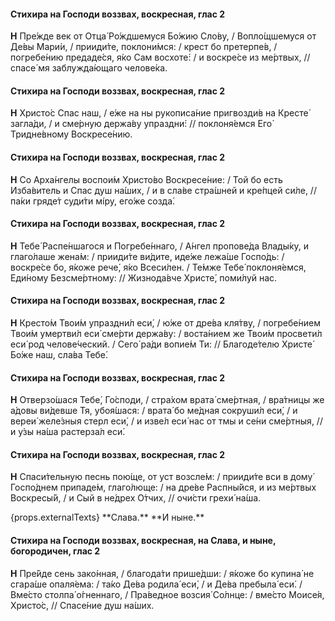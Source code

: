 #### Стихира на Господи воззвах, воскресная, глас 2

**Н** Пре́жде век от Отца́ Ро́ждшемуся Бо́жию Сло́ву, / Вопло́щшемуся от Де́вы Мари́и, / прииди́те, поклони́мся: / крест бо претерпе́в, / погребе́нию предаде́ся, я́ко Сам восхоте́: / и воскре́се из ме́ртвых, // спасе́ мя заблужда́ющаго челове́ка.

#### Стихира на Господи воззвах, воскресная, глас 2

**Н** Христо́с Спас наш, / е́же на ны рукописа́ние пригвозди́в на Кресте́ загла́ди, / и сме́рную держа́ву упраздни́: // поклоня́емся Его́ Тридне́вному Воскресе́нию.

#### Стихира на Господи воззвах, воскресная, глас 2

**Н** Со Арха́нгелы воспои́м Христо́во Воскресе́ние: / Той бо есть Изба́витель и Спас душ на́ших, / и в сла́ве стра́шней и кре́пцей си́ле, // па́ки гряде́т суди́ти мíру, его́же созда́.

#### Стихира на Господи воззвах, воскресная, глас 2

**Н** Тебе́ Распе́ншагося и Погребе́ннаго, / А́нгел пропове́да Влады́ку, и глаго́лаше жена́м: / прииди́те ви́дите, иде́же лежа́ше Госпо́дь: / воскре́се бо, я́коже рече́, я́ко Всеси́лен. / Те́мже Тебе́ поклоня́емся, Еди́ному Безсме́ртному: // Жизнода́вче Христе́, поми́луй нас.

#### Стихира на Господи воззвах, воскресная, глас 2

**Н** Кресто́м Твои́м упраздни́л еси́, / ю́же от дре́ва кля́тву, / погребе́нием Твои́м умертви́л еси́ сме́рти держа́ву: / воста́нием же Твои́м просвети́л еси́ род челове́ческий. / Сего́ ра́ди вопие́м Ти: // Благоде́телю Христе́ Бо́же наш, сла́ва Тебе́.

#### Стихира на Господи воззвах, воскресная, глас 2

**Н** Отверзо́шася Тебе́, Го́споди, / стра́хом врата́ сме́ртная, / вра́тницы же а́довы ви́девше Тя, убоя́шася: / врата́ бо ме́дная сокруши́л еси́, / и вереи́ желе́зныя стерл еси́, / и изве́л еси́ нас от тмы и се́ни сме́ртныя, // и у́зы на́ша растерза́л еси́.

#### Стихира на Господи воззвах, воскресная, глас 2

**Н** Спаси́тельную песнь пою́ще, от уст возсле́м: / прииди́те вси в дому́ Госпо́днем припаде́м, глаго́люще: / на дре́ве Распны́йся, и из ме́ртвых Воскресы́й, / и Сый в не́дрех О́тчих, // очи́сти грехи́ на́ша.

<If condition={props.externalTexts}>
    <Then>
        {props.externalTexts}
    </Then>
    <Else>
        **Слава.**
    </Else>
</If>

<If condition={!props.hasExclusiveEnding}>
**И ныне.**

#### Стихира на Господи воззвах, воскресная, на Слава, и ныне, богородичен, глас 2

**Н** Пре́йде сень зако́нная, / благода́ти прише́дши: / я́коже бо купина́ не сгара́ше опаля́ема: / та́ко Де́ва родила́ еси́, / и Де́ва пребыла́ еси́. / Вме́сто столпа́ о́гненнаго, / Пра́ведное возсия́ Со́лнце: / вме́сто Моисе́я, Христо́с, // Спасе́ние душ на́ших.
</If>
